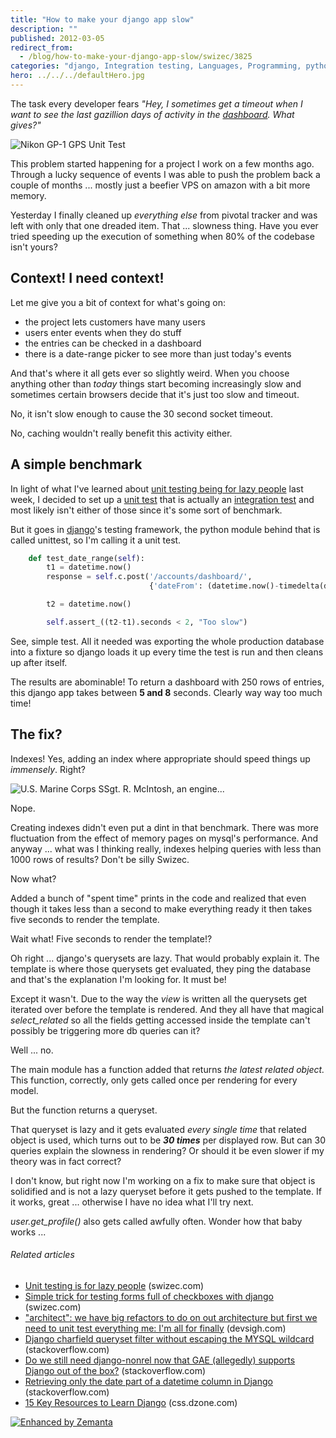 ```yaml
---
title: "How to make your django app slow"
description: ""
published: 2012-03-05
redirect_from:
  - /blog/how-to-make-your-django-app-slow/swizec/3825
categories: "django, Integration testing, Languages, Programming, python, TestUnit, Uncategorized"
hero: ../../../defaultHero.jpg
---
```


The task every developer fears _"Hey, I sometimes get a timeout when I want to see the last gazillion days of activity in the [dashboard](http://en.wikipedia.org/wiki/Dashboard "Dashboard"). What gives?"_

![Nikon GP-1 GPS Unit Test](http://swizec.com/blog/wp-content/uploads/2012/03/3188032449_1e8783552a_m5.jpg "Nikon GP-1 GPS Unit Test")

This problem started happening for a project I work on a few months ago. Through a lucky sequence of events I was able to push the problem back a couple of months ... mostly just a beefier VPS on amazon with a bit more memory.

Yesterday I finally cleaned up _everything_ _else_ from pivotal tracker and was left with only that one dreaded item. That ... slowness thing. Have you ever tried speeding up the execution of something when 80% of the codebase isn't yours?

## Context! I need context!

Let me give you a bit of context for what's going on:

- the project lets customers have many users
- users enter events when they do stuff
- the entries can be checked in a dashboard
- there is a date-range picker to see more than just today's events

And that's where it all gets ever so slightly weird. When you choose anything other than _today_ things start becoming increasingly slow and sometimes certain browsers decide that it's just too slow and timeout.

No, it isn't slow enough to cause the 30 second socket timeout.

No, caching wouldn't really benefit this activity either.

## A simple benchmark

In light of what I've learned about [unit testing being for lazy people](http://swizec.com/blog/unit-testing-is-for-lazy-people/swizec/3752 "Unit testing is for lazy people") last week, I decided to set up a [unit test](http://en.wikipedia.org/wiki/Unit_testing "Unit testing") that is actually an [integration test](http://en.wikipedia.org/wiki/Integration_testing "Integration testing") and most likely isn't either of those since it's some sort of benchmark.

But it goes in [django](http://www.djangoproject.com "Django (Web framework)")'s testing framework, the python module behind that is called unittest, so I'm calling it a unit test.

```python
    def test_date_range(self):
        t1 = datetime.now()
        response = self.c.post('/accounts/dashboard/',
                               {'dateFrom': (datetime.now()-timedelta(days=356)).strftime("%m/%d/%Y")})

        t2 = datetime.now()

        self.assert_((t2-t1).seconds < 2, "Too slow")
```

See, simple test. All it needed was exporting the whole production database into a fixture so django loads it up every time the test is run and then cleans up after itself.

The results are abominable! To return a dashboard with 250 rows of entries, this django app takes between **5 and 8** seconds. Clearly way way too much time!

## The fix?

Indexes! Yes, adding an index where appropriate should speed things up _immensely_. Right?

![U.S. Marine Corps SSgt. R. McIntosh, an engine...](http://swizec.com/blog/wp-content/uploads/2012/03/300px-Allison_T56_mobile_test_unit_MCAS_Futenma_19823.jpeg "U.S. Marine Corps SSgt. R. McIntosh, an engine...")

Nope.

Creating indexes didn't even put a dint in that benchmark. There was more fluctuation from the effect of memory pages on mysql's performance. And anyway ... what was I thinking really, indexes helping queries with less than 1000 rows of results? Don't be silly Swizec.

Now what?

Added a bunch of "spent time" prints in the code and realized that even though it takes less than a second to make everything ready it then takes five seconds to render the template.

Wait what! Five seconds to render the template!?

Oh right ... django's querysets are lazy. That would probably explain it. The template is where those querysets get evaluated, they ping the database and that's the explanation I'm looking for. It must be!

Except it wasn't. Due to the way the _view_ is written all the querysets get iterated over before the template is rendered. And they all have that magical _select_related_ so all the fields getting accessed inside the template can't possibly be triggering more db queries can it?

Well ... no.

The main module has a function added that returns _the latest related object._ This function, correctly, only gets called once per rendering for every model.

But the function returns a queryset.

That queryset is lazy and it gets evaluated _every single time_ that related object is used, which turns out to be _**30 times**_ per displayed row. But can 30 queries explain the slowness in rendering? Or should it be even slower if my theory was in fact correct?

I don't know, but right now I'm working on a fix to make sure that object is solidified and is not a lazy queryset before it gets pushed to the template. If it works, great ... otherwise I have no idea what I'll try next.

_user.get_profile()_ also gets called awfully often. Wonder how that baby works ...

###### Related articles

- [Unit testing is for lazy people](http://swizec.com/blog/unit-testing-is-for-lazy-people/swizec/3752) (swizec.com)
- [Simple trick for testing forms full of checkboxes with django](http://swizec.com/blog/simple-trick-for-testing-forms-full-of-checkboxes-with-django/swizec/3098) (swizec.com)
- ["architect": we have big refactors to do on out architecture but first we need to unit test everything me: I'm all for finally](http://www.devsigh.com/sigh/424) (devsigh.com)
- [Django charfield queryset filter without escaping the MYSQL wildcard](http://stackoverflow.com/questions/8664551/django-charfield-queryset-filter-without-escaping-the-mysql-wildcard) (stackoverflow.com)
- [Do we still need django-nonrel now that GAE (allegedly) supports Django out of the box?](http://stackoverflow.com/questions/9065371/do-we-still-need-django-nonrel-now-that-gae-allegedly-supports-django-out-of-t) (stackoverflow.com)
- [Retrieving only the date part of a datetime column in Django](http://stackoverflow.com/questions/8698794/retrieving-only-the-date-part-of-a-datetime-column-in-django) (stackoverflow.com)
- [15 Key Resources to Learn Django](http://css.dzone.com/articles/15-key-resources-learn-django-0) (css.dzone.com)

[![Enhanced by Zemanta](http://img.zemanta.com/zemified_e.png?x-id=fee7947c-17cc-4d31-b348-c7a8b425b12c)](http://www.zemanta.com/ "Enhanced by Zemanta")
